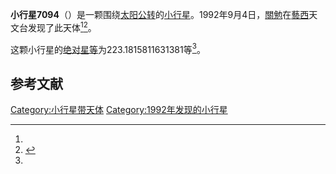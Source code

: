 {{Infobox planet
| bgcolour = #FFFFC0
| name = 7094 Godaisan
| symbol = 
| image = 
| caption = 
| discovery = yes
| discovery_ref = 
| discoverer = [[關勉|關勉]]
| discovery_site = [[芸西天文台|芸西天文台]] 
| discovered = 1992年9月4日
| designations = yes
| mp_name = 
| named_after = 
| alt_names = 1992 RJ/ 1990 EA6
| mp_category = [[主带小行星|主带小行星]]
| orbit_ref = <ref name="a">[http://ssd.jpl.nasa.gov/sbdb.cgi?sstr=7094 7094 Godaisan] {{Wayback|url=http://ssd.jpl.nasa.gov/sbdb.cgi?sstr=7094 |date=20210717065633 }}，小行星數據庫瀏覽器（JPL Small-Body Database Browser）－[[美国国家航空航天局|美国国家航空航天局]]喷气推进实验室</ref>
| epoch = 2456400.5 (2013年4月18日更新)
| aphelion = {{convert|3.243035731219531|AU|km|3|abbr=on|lk=out}}
| perihelion = {{convert|2.315820518042371|AU|km|3|abbr=on}}
| semimajor = {{convert|2.779428124630951|AU|km|3|abbr=on}}
| eccentricity = 0.166799639
| period = 1692.511384 [[日|日]]<br />4.63[[儒略年|儒略年]]
| avg_speed = 
| inclination = 9.523475767292734
| asc_node = 167.455673058902
| mean_anomaly = 
| arg_peri = 223.1815811631381
| satellites = 
| physical_characteristics = yes
| dimensions = 
| mass = 
| density = 
| surface_grav = 
| escape_velocity = 
| sidereal_day = 
| axial_tilt = 
| pole_ecliptic_lat = 
| pole_ecliptic_lon = 
| albedo = 
| temperatures= 
| temp_name1 = 
| mean_temp_1 = 
| max_temp_1 = 
| temp_name2 = 
| max_temp_2 = 
| spectral_type = 
| abs_magnitude = 223.1815811631381
}}

'''小行星7094'''（{{lang-en|7094 Godaisan}}）是一颗围绕[[太阳|太阳]][[公转|公转]]的[[小行星|小行星]]。1992年9月4日，[[關勉|關勉]]在[[藝西村|藝西]]天文台发现了此天体<ref name="a" /><ref>{{cite news|title=小行星列表|url=http://cfa-www.harvard.edu/iau/lists/NumberedMPs.txt|accessdate=2013-07-08|newspaper=哈佛大学|archive-date=2008-05-17|archive-url=https://web.archive.org/web/20080517010638/http://cfa-www.harvard.edu/iau/lists/NumberedMPs.txt|dead-url=no}}</ref>。

这颗小行星的[[绝对星等|绝对星等]]为223.1815811631381等<ref name="a" />。

==参考文献==
{{reflist}}
{{Minor Planet Number|[[小行星7093|小行星7093]]|[[小行星7095|小行星7095]]}}

{{小天体}}

[[Category:小行星带天体|Category:小行星带天体]]
[[Category:1992年发现的小行星|Category:1992年发现的小行星]]

{{asteroid-stub}}